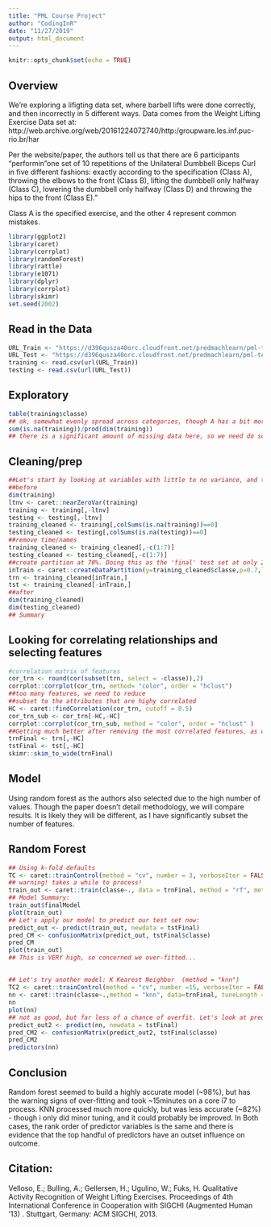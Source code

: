 ---
title: "PML Course Project"
author: "CodingInR"
date: "11/27/2019"
output: html_document
---

```{r setup, include=FALSE, cache=TRUE}
knitr::opts_chunk$set(echo = TRUE)
```

## Overview

We're exploring a lifigting data set, where barbell lifts were done correctly, and then incorrectly in 5 different ways. Data comes from the Weight Lifting Exercise Data set at: http://web.archive.org/web/20161224072740/http:/groupware.les.inf.puc-rio.br/har

Per the website/paper, the authors tell us that there are 6 participants "performin"one set of 10 repetitions of the Unilateral Dumbbell Biceps Curl in five different fashions: exactly according to the specification (Class A), throwing the elbows to the front (Class B), lifting the dumbbell only halfway (Class C), lowering the dumbbell only halfway (Class D) and throwing the hips to the front (Class E)."

Class A is the specified exercise, and the other 4 represent common mistakes.

```{r setups, eval = FALSE}
library(ggplot2)
library(caret)
library(corrplot)
library(randomForest)
library(rattle)
library(e1071)
library(dplyr)
library(corrplot)
library(skimr)
set.seed(2002)
```

## Read in the Data

```{r pressure, results='hide', cache = 2}
URL_Train <- "https://d396qusza40orc.cloudfront.net/predmachlearn/pml-training.csv"
URL_Test <- "https://d396qusza40orc.cloudfront.net/predmachlearn/pml-testing.csv"
training <- read.csv(url(URL_Train))
testing <- read.csv(url(URL_Test))
```
## Exploratory

```{r exploratory}

table(training$classe)
## ok, somewhat evenly spread across categories, though A has a bit more...
sum(is.na(training))/prod(dim(training))
## there is a significant amount of missing data here, so we need do some cleaning since most models will choke on NAs

```
## Cleaning/prep

```{r clean}
##Let's start by looking at variables with little to no variance, and then removing variabels with missing data. Just viewing the data, we can see that generally when a column has NAs, it has a vast majority of NA's. We will assume that removing these will have little end effect on the prediction model(s).
##before
dim(training)
ltnv <- caret::nearZeroVar(training)
training <- training[,-ltnv]
testing <- testing[,-ltnv]
training_cleaned <- training[,colSums(is.na(training))==0]
testing_cleaned <- testing[,colSums(is.na(testing))==0]
##remove time/names
training_cleaned <- training_cleaned[,-c(1:7)]
testing_cleaned <- testing_cleaned[,-c(1:7)]
##create partition at 70%. Doing this as the 'final' test set at only 20, is small relative to the overall data set. I want to avoid over-fitting, so will use a preliminary test set.
inTrain <- caret::createDataPartition(y=training_cleaned$classe,p=0.7,list = FALSE)
trn <- training_cleaned[inTrain,]
tst <- training_cleaned[-inTrain,]
##after
dim(training_cleaned)
dim(testing_cleaned)
## Summary

```
## Looking for correlating relationships and selecting features
``` {r cors}

#correlation matrix of features
cor_trn <- round(cor(subset(trn, select = -classe)),2)
corrplot::corrplot(cor_trn, method= "color", order = "hclust")
##too many features, we need to reduce
##subset to the attributes that are highy correlated
HC <- caret::findCorrelation(cor_trn, cutoff = 0.5)
cor_trn_sub <- cor_trn[-HC,-HC]
corrplot::corrplot(cor_trn_sub, method = "color", order = "hclust" )
##Getting much better after removing the most correlated features, as we can see
trnFinal <- trn[,-HC]
tstFinal <- tst[,-HC]
skimr::skim_to_wide(trnFinal)
```
## Model
Using random forest as the authors also selected due to the high number of values. Though the paper doesn't detail methodology, we will compare results. It is likely they will be different, as I have significantly subset the number of features.

## Random Forest
```{r modla, cache=TRUE, warning=FALSE}
## Using k-fold defaults
TC <- caret::trainControl(method = "cv", number = 3, verboseIter = FALSE)
## warning! takes a while to process!
train_out <- caret::train(classe~., data = trnFinal, method = "rf", metric = "Accuracy", trConrol = TC)
## Model Summary:
train_out$finalModel
plot(train_out)
## Let's apply our model to predict our test set now:
predict_out <- predict(train_out, newdata = tstFinal)
pred_CM <- confusionMatrix(predict_out, tstFinal$classe)
pred_CM
plot(train_out)
## This is VERY high, so concerned we over-fitted...

```
## 
```{r modlb, cache = TRUE}
## Let's try another model: K Kearest Neighbor  (method = "knn")
TC2 <- caret::trainControl(method = "cv", number =15, verboseIter = FALSE)
nn <- caret::train(classe~.,method = "knn", data=trnFinal, tuneLength = 15, trControl = TC2)
nn
plot(nn)
## not as good, but far less of a chance of overfit. Let's look at prediction
predict_out2 <- predict(nn, newdata = tstFinal)
pred_CM2 <- confusionMatrix(predict_out2, tstFinal$classe)
pred_CM2
predictors(nn)
```

## Conclusion
Random forest seemed to build a highly accurate model (~98%), but has the warning signs of over-fitting and took ~15minutes on a core i7 to process. KNN processed much more quickly, but was less accurate (~82%) - though i only did minor tuning, and it could probably be improved. In Both cases, the rank order of predictor variables is the same and there is evidence that the top handful of predictors have an outset influence on outcome.

## Citation:
Velloso, E.; Bulling, A.; Gellersen, H.; Ugulino, W.; Fuks, H. Qualitative Activity Recognition of Weight Lifting Exercises. Proceedings of 4th International Conference in Cooperation with SIGCHI (Augmented Human '13) . Stuttgart, Germany: ACM SIGCHI, 2013.
